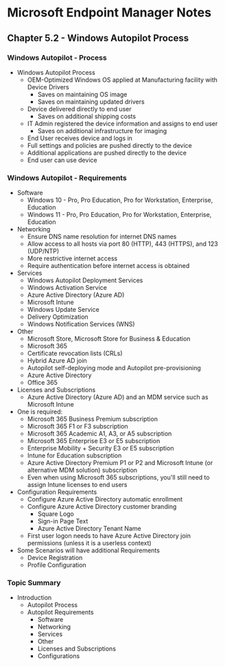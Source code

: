 # Microsoft Endpoint Manager Notes
## Chapter 5.2 - Windows Autopilot Process

### Windows Autopilot - Process
* Windows Autopilot Process
	* OEM-Optimized Windows OS applied at Manufacturing facility with Device Drivers
		* Saves on maintaining OS image
		* Saves on maintaining updated drivers
	* Device delivered directly to end user
		* Saves on additional shipping costs
	* IT Admin registered the device information and assigns to end user
		* Saves on additional infrastructure for imaging
	* End User receives device and logs in
	* Full settings and policies are pushed directly to the device
	* Additional applications are pushed directly to the device
	* End user can use device

### Windows Autopilot - Requirements
* Software
	* Windows 10 - Pro, Pro Education, Pro for Workstation, Enterprise, Education
	* Windows 11 - Pro, Pro Education, Pro for Workstation, Enterprise, Education
* Networking
	* Ensure DNS name resolution for internet DNS names
	* Allow access to all hosts via port 80 (HTTP), 443 (HTTPS), and 123 (UDP/NTP)
	* More restrictive internet access
	* Require authentication before internet access is obtained
* Services
	* Windows Autopilot Deployment Services
	* Windows Activation Service
	* Azure Active Directory (Azure AD)
	* Microsoft Intune
	* Windows Update Service
	* Delivery Optimization
	* Windows Notification Services (WNS)
* Other 
	* Microsoft Store, Microsoft Store for Business & Education
	* Microsoft 365
	* Certificate revocation lists (CRLs)
	* Hybrid Azure AD join
	* Autopilot self-deploying mode and Autopilot pre-provisioning
	* Azure Active Directory
	* Office 365
* Licenses and Subscriptions
	* Azure Active Directory (Azure AD) and an MDM service such as Microsoft Intune
* One is required:
	* Microsoft 365 Business Premium subscription
	* Microsoft 365 F1 or F3 subscription
	* Microsoft 365 Academic A1, A3, or A5 subscription
	* Microsoft 365 Enterprise E3 or E5 subscription
	* Enterprise Mobility + Security E3 or E5 subscription
	* Intune for Education subscription
	* Azure Active Directory Premium P1 or P2 and Microsoft Intune (or alternative MDM solution) subscription
	* Even when using Microsoft 365 subscriptions, you'll still need to assign Intune licenses to end users
* Configuration Requirements
	* Configure Azure Active Directory automatic enrollment
	* Configure Azure Active Directory customer branding
		* Square Logo
		* Sign-in Page Text
		* Azure Active Directory Tenant Name
	* First user logon needs to have Azure Active Directory join permissions (unless it is a userless context)
* Some Scenarios will have additional Requirements
	* Device Registration
	* Profile Configuration

### Topic Summary
* Introduction
	* Autopilot Process
	* Autopilot Requirements
		* Software
		* Networking
		* Services
		* Other
		* Licenses and Subscriptions
		* Configurations